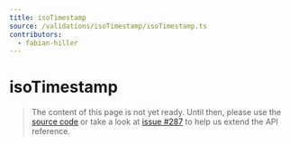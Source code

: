 ```yaml
---
title: isoTimestamp
source: /validations/isoTimestamp/isoTimestamp.ts
contributors:
  - fabian-hiller
---
```


# isoTimestamp

> The content of this page is not yet ready. Until then, please use the [source code](https://github.com/fabian-hiller/valibot/blob/main/library/src/validations/isoTimestamp/isoTimestamp.ts) or take a look at [issue #287](https://github.com/fabian-hiller/valibot/issues/287) to help us extend the API reference.
